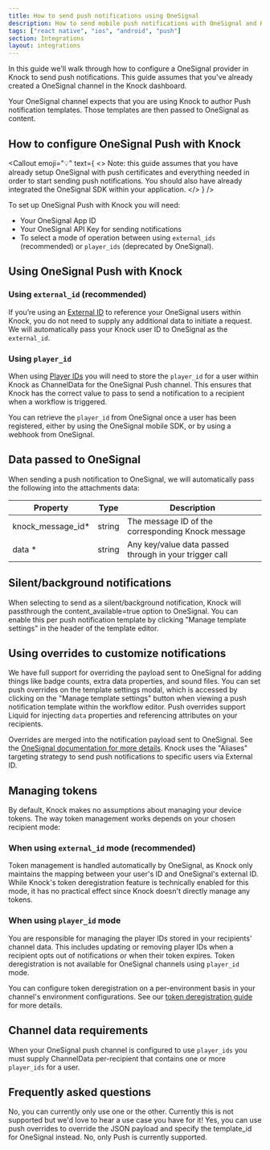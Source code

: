 ```yaml
---
title: How to send push notifications using OneSignal
description: How to send mobile push notifications with OneSignal and Knock.
tags: ["react native", "ios", "android", "push"]
section: Integrations
layout: integrations
---
```


In this guide we'll walk through how to configure a OneSignal provider in Knock to send push notifications. This guide assumes that you've already created a OneSignal channel in the Knock dashboard.

Your OneSignal channel expects that you are using Knock to author Push notification templates. Those templates are then passed to OneSignal as content.

## How to configure OneSignal Push with Knock

<Callout
  emoji="💡"
  text={
    <>
      <span className="font-bold">Note:</span> this guide assumes that you have
      already setup OneSignal with push certificates and everything needed in
      order to start sending push notifications. You should also have already
      integrated the OneSignal SDK within your application.
    </>
  }
/>

To set up OneSignal Push with Knock you will need:

- Your OneSignal App ID
- Your OneSignal API Key for sending notifications
- To select a mode of operation between using `external_ids` (recommended) or `player_ids` (deprecated by OneSignal).

## Using OneSignal Push with Knock

### Using `external_id` (recommended)

If you’re using an <a href="https://documentation.onesignal.com/docs/users#external-id" target="_blank">External ID</a> to reference your OneSignal users within Knock, you do not need to supply any additional data to initiate a request. We will automatically pass your Knock user ID to OneSignal as the `external_id`.

### Using `player_id`

When using <a href="https://documentation.onesignal.com/v9.0/docs/users#player-id" target="_blank">Player IDs</a> you will need to store the `player_id` for a user within Knock as ChannelData for the OneSignal Push channel. This ensures that Knock has the correct value to pass to send a notification to a recipient when a workflow is triggered.

You can retrieve the `player_id` from OneSignal once a user has been registered, either by using the OneSignal mobile SDK, or by using a webhook from OneSignal.

<MultiLangCodeBlock
  snippet="users.setChannelData-one-signal"
  title="Setting a player_id as channel data for a user"
/>

## Data passed to OneSignal

When sending a push notification to OneSignal, we will automatically pass the following into the attachments data:

| Property           | Type   | Description                                            |
| ------------------ | ------ | ------------------------------------------------------ |
| knock_message_id\* | string | The message ID of the corresponding Knock message      |
| data \*            | string | Any key/value data passed through in your trigger call |

## Silent/background notifications

When selecting to send as a silent/background notification, Knock will passthrough the content_available=true option to OneSignal. You can enable this per push notification template by clicking "Manage template settings" in the header of the template editor.

## Using overrides to customize notifications

We have full support for overriding the payload sent to OneSignal for adding things like badge counts, extra data properties, and sound files. You can set push overrides on the template settings modal, which is accessed by clicking on the "Manage template settings" button when viewing a push notification template within the workflow editor. Push overrides support Liquid for injecting `data` properties and referencing attributes on your recipients.

Overrides are merged into the notification payload sent to OneSignal. See the <a href="https://documentation.onesignal.com/reference/push-notification" target="_blank">OneSignal documentation for more details</a>. Knock uses the "Aliases" targeting strategy to send push notifications to specific users via External ID.

## Managing tokens

By default, Knock makes no assumptions about managing your device tokens. The way token management works depends on your chosen recipient mode:

### When using `external_id` mode (recommended)
Token management is handled automatically by OneSignal, as Knock only maintains the mapping between your user's ID and OneSignal's external ID. While Knock's token deregistration feature is technically enabled for this mode, it has no practical effect since Knock doesn't directly manage any tokens.

### When using `player_id` mode
You are responsible for managing the player IDs stored in your recipients' channel data. This includes updating or removing player IDs when a recipient opts out of notifications or when their token expires. Token deregistration is not available for OneSignal channels using `player_id` mode.

You can configure token deregistration on a per-environment basis in your channel's environment configurations. See our [token deregistration guide](/integrations/push/token-deregistration) for more details.

## Channel data requirements

When your OneSignal push channel is configured to use `player_ids` you must supply ChannelData per-recipient that contains one or more `player_ids` for a user.

## Frequently asked questions

<AccordionGroup>
  <Accordion title="Can I use both `player_ids` and `external_ids` for my OneSignal integration?">
    No, you can currently only use one or the other.
  </Accordion>
  <Accordion title="Can I use a different identifier as an `external_id`?">
    Currently this is not supported but we'd love to hear a use case you have
    for it!
  </Accordion>
  <Accordion title="Can I use a `template_id` stored in OneSignal?">
    Yes, you can use push overrides to override the JSON payload and specify the
    template_id for OneSignal instead.
  </Accordion>
  <Accordion title="Can I use the OneSignal Push integration to send email or SMS?">
    No, only Push is currently supported.
  </Accordion>
</AccordionGroup>
